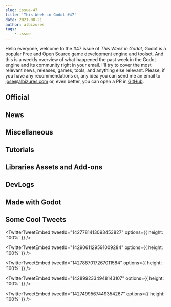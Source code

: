 ```yaml
---
slug: issue-47
title: 'This Week in Godot #47'
date: 2021-08-21
author: albizures
tags:
	- issue
---
```


Hello everyone, welcome to the #47 issue of _This Week in Godot_, Godot is a popular Free and Open Source game development engine and toolset. And this is a weekly overview of what happened the past week in the Godot engine and its community right in your email. I'll try to cover the most relevant news, releases, games, tools, and anything else relevant. Please, if you have any recommendations or, any idea you can send me an email to jose@albizures.com or, even better, you can open a PR in [GitHub](https://github.com/albizures/ThisWeekInGodot).

## Official

<Card
	author="Rémi Verschelde"
	link="https://godotengine.org/article/maintenance-release-godot-3-3-3"
	section="Official"
	label="Maintenance release: Godot 3.3.3"
	description="Godot 3.3.3 is a maintenance release and a recommend update for all 3.3.x users. It includes important bug fixes, as well as support for new Google Play requirements for Android games."
	publisher="Godot Engine"
	icon="https://godotengine.org/themes/godotengine/assets/favicon.png"
	cover="https://godotengine.org/storage/app/uploads/public/611/e5d/cfc/611e5dcfc09f2518746576.png"
	date="2021-08-19T09:00:00.000Z"
/>

<Card
	author="Rémi Verschelde"
	link="https://godotengine.org/article/dev-snapshot-godot-3-4-beta-4"
	section="Official"
	label="Dev snapshot: Godot 3.4 beta 4"
	description="Another beta build for the upcoming Godot 3.4, which adds partial support for Android scoped storage and API level 30, better input responsiveness on Android, various physics and rendering fixes, and more!"
	publisher="Godot Engine"
	icon="https://godotengine.org/themes/godotengine/assets/favicon.png"
	cover="https://godotengine.org/storage/app/uploads/public/611/e44/723/611e447232422337080043.jpg"
	date="2021-08-19T09:00:00.000Z"
/>

<Card
	author="Rémi Verschelde"
	link="https://godotengine.org/article/release-candidate-godot-3-3-3-rc-2"
	section="Official"
	label="Release candidate: Godot 3.3.3 RC 2"
	description="Another release candidate for the upcoming Godot 3.3.3, notably with Android builds now targeting the API level 30 (Android 11), which is required for new games on Google Play (and will be required for updates starting November 2021)."
	publisher="Godot Engine"
	icon="https://godotengine.org/themes/godotengine/assets/favicon.png"
	cover="https://godotengine.org/storage/app/uploads/public/611/ab1/02a/611ab102a5d72741292286.jpg"
	date="2021-08-16T09:00:00.000Z"
/>

## News

<Card
	author="AndreaCatania"
	link="https://github.com/godotengine/godot-proposals/issues/3155"
	section="News"
	label="Improve collision generation usability in the new 3D scene import workflow"
	description="The idea is to enhance the Advanced Editor Import Window, so it's more effective generate collisions for a Mesh."
	publisher="GitHub"
	icon="https://github.com/windows-tile.png"
	cover="https://opengraph.githubassets.com/ef7e911fb938771091d8512f8a46977e6fa8c3a9e1847983dfc5b95261174f5b/godotengine/godot-proposals/issues/3155"
	date="2021-08-18T09:00:00.000Z"
/>

<Card
	author="Binogure Studio"
	link="https://steamcommunity.com/games/726840/announcements/detail/2997694083394904811"
	section="News"
	label="City Game Studio, biggest update v1.1!"
	description="Ready to leave Early Access"
	publisher="Steam"
	icon="https://steamcommunity.com/favicon.ico"
	cover="https://cdn.cloudflare.steamstatic.com/steamcommunity/public/images/clans/31019566/e33110d1c999439fee2d0fec5c6802d67d65b089.png"
	date="2021-08-20T17:30:17.000Z"
/>

## Miscellaneous

<Card
	author="Gotm"
	link="https://youtu.be/gLRT-SEIBI4"
	section="Miscellaneous"
	label="Let’s Go On An Adventure - Gotm.io Plays Your Games #22"
	description=""
	publisher="YouTube"
	icon="https://www.youtube.com/s/desktop/b0971059/img/favicon_144x144.png"
	cover="https://i.ytimg.com/vi/gLRT-SEIBI4/maxresdefault.jpg"
	date="2021-08-20T00:00:00.000Z"
/>

<Card
	author="Whimfoome"
	link="https://youtu.be/GPyaQmYibnU"
	section="Miscellaneous"
	label="Port To Godot 4 NOW"
	description="How to port Godot 3 project to Godot 4 using a script.This way will probably be similar to the official one, since this script is made by official godot cont..."
	publisher="YouTube"
	icon="https://www.youtube.com/s/desktop/b0971059/img/favicon_144x144.png"
	cover="https://i.ytimg.com/vi/GPyaQmYibnU/hqdefault.jpg"
	date="2021-08-19T00:00:00.000Z"
/>

<Card
	author="LucyLavend"
	link="https://youtu.be/K2_J6G7mi_Q"
	section="Miscellaneous"
	label="5 Awesome Godot Addons That You Should Give a Try"
	description="In this video we’ll have a look at 5 of my favorite plugins for Godot 3.x.All of these addons are also available via the in editor asset library!A lot of the..."
	publisher="YouTube"
	icon="https://www.youtube.com/s/desktop/b0971059/img/favicon_144x144.png"
	cover="https://i.ytimg.com/vi/K2_J6G7mi_Q/hqdefault.jpg"
	date="2021-08-18T00:00:00.000Z"
/>

<Card
	author="The Gem Dev"
	link="https://youtu.be/5TKBh_oQ5b4"
	section="Miscellaneous"
	label="Top 10 Godot Games 2021"
	description="Hi Devs, In this video, I would show you 10 amazing games developed in Godot the free and open-source game engine for everyoneSubscribe, Like, and Share for ..."
	publisher="YouTube"
	icon="https://www.youtube.com/s/desktop/b0971059/img/favicon_144x144.png"
	cover="https://i.ytimg.com/vi/5TKBh_oQ5b4/maxresdefault.jpg"
	date="2021-08-18T00:00:00.000Z"
/>

## Tutorials

<Card
	author="samsface"
	link="https://youtu.be/pXb9NrWyAls"
	section="Tutorials"
	label="WTF is a Reference in Godot"
	description=""
	publisher="YouTube"
	icon="https://www.youtube.com/s/desktop/b0971059/img/favicon_144x144.png"
	cover="https://i.ytimg.com/vi/pXb9NrWyAls/maxresdefault.jpg"
	date="2021-08-21T00:00:00.000Z"
/>

<Card
	author="PlayWithFurcifer"
	link="https://youtu.be/USjaCJ827RE"
	section="Tutorials"
	label="14 Things We Wish We Knew Earlier | Godot Engine Tutorial"
	description="It’s time to learn new stuff about the Godot Engine!"
	publisher="YouTube"
	icon="https://www.youtube.com/s/desktop/b0971059/img/favicon_144x144.png"
	cover="https://i.ytimg.com/vi/USjaCJ827RE/maxresdefault.jpg"
	date="2021-08-15T00:00:00.000Z"
/>

<Card
	author="Off-Grid Dev"
	link="https://youtu.be/b5gM8Ee19TM"
	section="Tutorials"
	label="First-Person Leaning in Godot 3D"
	description="A video longer than I expected explaining the manner in which I implement leaning in my first-person immersive sim, and how you can do it too.As always post ..."
	publisher="YouTube"
	icon="https://www.youtube.com/s/desktop/b0971059/img/favicon_144x144.png"
	cover="https://i.ytimg.com/vi/b5gM8Ee19TM/maxresdefault.jpg"
	date="2021-08-21T00:00:00.000Z"
/>

<Card
	author="samsface"
	link="https://youtu.be/5wAWXb0KtM0"
	section="Tutorials"
	label="How to setup Steam Achievements in Godot"
	description=""
	publisher="YouTube"
	icon="https://www.youtube.com/s/desktop/b0971059/img/favicon_144x144.png"
	cover="https://i.ytimg.com/vi/5wAWXb0KtM0/hqdefault.jpg"
	date="2021-08-15T00:00:00.000Z"
/>

<Card
	author="Dicode"
	link="https://youtu.be/GGNuNBGtjQE"
	section="Tutorials"
	label="How to create realistic 2D fire in Godot | Dicode"
	description="Hello everyone.Godot praticles system is very powerful to create many amazing effectsone of them is creating fire in Godot using only particle 2D and no code..."
	publisher="YouTube"
	icon="https://www.youtube.com/s/desktop/b0971059/img/favicon_144x144.png"
	cover="https://i.ytimg.com/vi/GGNuNBGtjQE/maxresdefault.jpg"
	date="2021-08-15T00:00:00.000Z"
/>

<Card
	author="Gamedevboi"
	link="https://youtu.be/Zvyf2WxwclA"
	section="Tutorials"
	label="3 Godot tips for beginners I wish I knew when I started"
	description=""
	publisher="YouTube"
	icon="https://www.youtube.com/s/desktop/b0971059/img/favicon_144x144.png"
	cover="https://i.ytimg.com/vi/Zvyf2WxwclA/hqdefault.jpg"
	date="2021-08-15T00:00:00.000Z"
/>

<Card
	author="Gawe Game"
	link="https://youtu.be/JY-6WuD6BOQ"
	section="Tutorials"
	label="Platform Bergerak dengan Path2D"
	description="Kali ini kita akan bahas gimana bikin platform bergerak dengan 2 cara: AnimationPlayer aja dan AnimationPlayer dengan jalur atau path, yaitu dengan Path2D dan PathFollow2D"
	publisher="YouTube"
	icon="https://www.youtube.com/s/desktop/b0971059/img/favicon_144x144.png"
	cover="https://i.ytimg.com/vi/JY-6WuD6BOQ/hqdefault.jpg"
	date="2021-08-14T00:00:00.000Z"
/>

<Card
	author="Nolkaloid"
	link="https://youtu.be/SCHdglr35pk"
	section="Tutorials"
	label="Godot Tutorial: Shockwave shader for noobs"
	description="Hey, here is a new in depth tutorial on how to make a shockwave shader in the Godot engine. Don’t be scared, shaders aren’t black magic :). Sorry for the inc..."
	publisher="YouTube"
	icon="https://www.youtube.com/s/desktop/b0971059/img/favicon_144x144.png"
	cover="https://i.ytimg.com/vi/SCHdglr35pk/hqdefault.jpg"
	date="2020-06-04T00:00:00.000Z"
/>

<Card
	author="Master Albert"
	link="https://youtu.be/tX9yzjigV1k"
	section="Tutorials"
	label="Following A Target with 2D Rotation - Godot Tutorial"
	description="Godot 2D rotation without using look_at() function. Following a target in Godot using a set rotation speed."
	publisher="YouTube"
	icon="https://www.youtube.com/s/desktop/b0971059/img/favicon_144x144.png"
	cover="https://i.ytimg.com/vi/tX9yzjigV1k/maxresdefault.jpg"
	date="2021-08-21T00:00:00.000Z"
/>

<Card
	author="FinePointCGI"
	link="https://youtu.be/fhv_cpYQIqc"
	section="Tutorials"
	label="Advanced Godot | Exporting from Unreal Engine to Godot"
	description="Hey Guys, this time we go though the process of exporting assets out of Unreal to Godot!"
	publisher="YouTube"
	icon="https://www.youtube.com/s/desktop/b0971059/img/favicon_144x144.png"
	cover="https://i.ytimg.com/vi/fhv_cpYQIqc/maxresdefault.jpg"
	date="2021-08-16T00:00:00.000Z"
/>

<Card
	author="GDQuest"
	link="https://youtu.be/rHL6iGmNUVg"
	section="Tutorials"
	label="5 Godot Editor Pro Tips"
	description=""
	publisher="YouTube"
	icon="https://www.youtube.com/s/desktop/b0971059/img/favicon_144x144.png"
	cover="https://i.ytimg.com/vi/rHL6iGmNUVg/hqdefault.jpg"
	date="2021-08-16T00:00:00.000Z"
/>

## Libraries Assets and Add-ons

<Card
	author="HackBerry-Group"
	link="https://github.com/HackBerry-Group/auth0-godot-sample"
	section="Libraries Assets and Add-ons"
	label="Auth0 Godot Sample"
	description="This is a sample project that creates a simple login page and works with the Auth0 'Resource Owner Password' grant type. "
	publisher="GitHub"
	icon="https://github.com/windows-tile.png"
	cover="https://opengraph.githubassets.com/d7489d51a3d867dd48e978abced152db37cc532ff075c521ad914e7d3eb12ae4/HackBerry-Group/auth0-godot-sample"
	date="2021-08-19T09:00:00.000Z"
/>

<Card
	author="alex-karev"
	link="https://github.com/alex-karev/godot-simple-procedural-terrain"
	section="Libraries Assets and Add-ons"
	label="Godot Simple PCG Terrain"
	description="A tool for easily generating procedural terrain from code"
	publisher="GitHub"
	icon="https://github.com/windows-tile.png"
	cover="https://opengraph.githubassets.com/6865e2c6e037b0cb2397e384ff0577f5a695a95c6548cebad8247910c757e173/alex-karev/godot-simple-procedural-terrain"
	date="2021-08-19T09:00:00.000Z"
/>

<Card
	author="きのもと結衣"
	link="https://youtu.be/M7Hi-l1iDDo"
	section="Libraries Assets and Add-ons"
	label="Procedural Window Rain Drop Shader for Godot Engine"
	description=""
	publisher="YouTube"
	icon="https://www.youtube.com/s/desktop/b0971059/img/favicon_144x144.png"
	cover="https://i.ytimg.com/vi/M7Hi-l1iDDo/hqdefault.jpg"
	date="2021-08-17T00:00:00.000Z"
/>

<Card
	author="Xrayez"
	link="https://github.com/Xrayez/box2d-lite-gdscript"
	section="Libraries Assets and Add-ons"
	label="Box2D-Lite in GDScript"
	description="Box2D Lite C++ physics engine ported to pure GDScript"
	publisher="GitHub"
	icon="https://github.com/windows-tile.png"
	cover="https://opengraph.githubassets.com/207942fa7152957b0645f92794f358e9005ff123b982d05c6aa7ddaed740ab5f/Xrayez/box2d-lite-gdscript"
	date="2021-08-19T09:00:00.000Z"
/>

<Card
	author="jmb462"
	link="https://github.com/jmb462/qrcodetexture"
	section="Libraries Assets and Add-ons"
	label="QRCodeTexture module for GodotEngine 3.x"
	description="A new texture type is added to GodotEngine by this module : QRCodeTexture. "
	publisher="GitHub"
	icon="https://github.com/windows-tile.png"
	cover="https://opengraph.githubassets.com/dd7306664094cd3e9d63317e65192458cfc0c8e3d17158e1ff45fbdee85a1d00/jmb462/qrcodetexture"
	date="2021-08-19T09:00:00.000Z"
/>

<Card
	author="Lemons"
	link="https://godotshaders.com/shader/colorful-outline/"
	section="Libraries Assets and Add-ons"
	label="Colorful Outline"
	description="The shader was originally made by /u/MinRaws over 3 years."
	publisher="Godot Shaders"
	icon="https://godotshaders.com/wp-content/uploads/2021/01/favicon.png"
	cover="https://godotshaders.com/wp-content/uploads/2021/01/outlines.png"
	date="2021-08-19T02:16:43.000Z"
/>

<Card
	author="miskatonicstudio"
	link="https://godotshaders.com/shader/hexagon-pattern/"
	section="Libraries Assets and Add-ons"
	label="Hexagon pattern"
	description="A shader that generates a pattern of hexagons."
	publisher="Godot Shaders"
	icon="https://godotshaders.com/wp-content/uploads/2021/01/favicon.png"
	cover="https://godotshaders.com/wp-content/uploads/2021/01/mpv-shot0001.jpg"
	date="2021-08-19T20:15:56.000Z"
/>

<Card
	author="danielpcs"
	link="https://godotshaders.com/shader/world-environment-adjustments-for-viewporttextures/"
	section="Libraries Assets and Add-ons"
	label="World Environment Adjustments for ViewportTextures"
	description="Simple shader that mimics the Adjustment properties from World Environment."
	publisher="Godot Shaders"
	icon="https://godotshaders.com/wp-content/uploads/2021/01/favicon.png"
	cover="https://godotshaders.com/wp-content/uploads/2021/01/World-Environment2.png"
	date="2021-08-18T18:45:09.000Z"
/>

<Card
	author="pycbouh"
	link="https://godotengine.org/asset-library/asset/557"
	section="Libraries Assets and Add-ons"
	label="Editor Theme Explorer"
	description="This is a Godot editor plugin which allows other plugin developers to quickly reference various theme properties defined in the main editor theme."
	publisher="Godot Asset Library"
	icon="https://godotengine.org/themes/godotengine/assets/favicon.png"
	cover="https://raw.githubusercontent.com/pycbouh/godot-editor-theme-explorer/c744e08d9e42141e298613515c8274e578fdf304/addons/explore-editor-theme/plugin-icon.png"
	date="2021-08-21"
/>

<Card
	author="Thane5"
	link="https://godotengine.org/asset-library/asset/1023"
	section="Libraries Assets and Add-ons"
	label="Clipboard Panel"
	description="A custom editor panel for Godot. It lets you create unlimited text containers, and copy their content to your clipboard with a button."
	publisher="Godot Asset Library"
	icon="https://godotengine.org/themes/godotengine/assets/favicon.png"
	cover="https://i.imgur.com/YiDjG5S.png"
	date="2021-08-19"
/>

## DevLogs

<Card
	author="InterGalactic"
	link="https://youtu.be/-OosZIdy-hA"
	section="DevLogs"
	label="EDTPT Devlog #03 - The galaxy map has now a GALAXY to show"
	description="A nice 3D rendering of the whole galaxy, with a 2D overlay, credits of the 2D map goes to CMDR Qohen Leth- displaying star sy..."
	publisher="YouTube"
	icon="https://www.youtube.com/s/desktop/b0971059/img/favicon_144x144.png"
	cover="https://i.ytimg.com/vi/-OosZIdy-hA/maxresdefault.jpg"
	date="2021-08-20T00:00:00.000Z"
/>

<Card
	author="MrEliptik"
	link="https://youtu.be/Nui51mhXe5Y"
	section="DevLogs"
	label="I made 12 Game Prototypes in 12 DAYS! (+ announcement)"
	description="In this video I talk about how I made 12 prototypes in 12 days, and what I’ve learned along the way!"
	publisher="YouTube"
	icon="https://www.youtube.com/s/desktop/b0971059/img/favicon_144x144.png"
	cover="https://i.ytimg.com/vi/Nui51mhXe5Y/maxresdefault.jpg"
	date="2021-08-19T00:00:00.000Z"
/>

<Card
	author="CrypticDev"
	link="https://youtu.be/L6Asm-kOtA8"
	section="DevLogs"
	label="Adding Player and Boss | Boss Fighter Devlog #1"
	description=""
	publisher="YouTube"
	icon="https://www.youtube.com/s/desktop/b0971059/img/favicon_144x144.png"
	cover="https://i.ytimg.com/vi/L6Asm-kOtA8/maxresdefault.jpg"
	date="2021-08-14T00:00:00.000Z"
/>

<Card
	author="Checkov Stuff"
	link="https://youtu.be/D9GQ4_1DKTs"
	section="DevLogs"
	label="Making Islands in Godot! | 169-Subscriber Special"
	description="This is technically a part two to my last video."
	publisher="YouTube"
	icon="https://www.youtube.com/s/desktop/b0971059/img/favicon_144x144.png"
	cover="https://i.ytimg.com/vi/D9GQ4_1DKTs/maxresdefault.jpg"
	date="2021-08-18T00:00:00.000Z"
/>

<Card
	author="OraNN"
	link="https://youtu.be/IbeQIdaTf3g"
	section="DevLogs"
	label="Astreterre - Devlog 05 - English Version - Player’s attack"
	description="I present the addition of the log console in the game."
	publisher="YouTube"
	icon="https://www.youtube.com/s/desktop/b0971059/img/favicon_144x144.png"
	cover="https://i.ytimg.com/vi/IbeQIdaTf3g/maxresdefault.jpg"
	date="2021-08-16T00:00:00.000Z"
/>

## Made with Godot

<Card
	author="DusanFedorcak"
	link="https://github.com/DusanFedorcak/mmo"
	section="Made with Godot"
	label="AGENTS 0.1"
	description="Simple top-down multiplayer game in Godot"
	publisher="GitHub"
	icon="https://github.com/windows-tile.png"
	cover="https://repository-images.githubusercontent.com/377542902/8a2d12a7-8cc2-43e3-affb-0695e917d44e"
	date="2021-08-20T09:00:00.000Z"
/>

<Card
	author="MAKSIM VOLKAU"
	link="https://store.steampowered.com/app/1659180/TD_Worlds/"
	section="Made with Godot"
	label="TD Worlds on Steam"
	description="TD Worlds is a dynamic, highly strategical game that challenges your skill."
	publisher="Steam"
	icon="https://store.steampowered.com/favicon.ico"
	cover="https://cdn.cloudflare.steamstatic.com/steam/apps/1659180/capsule_616x353.jpg?t=1629290411"
	date="2021-08-20T09:00:00.000Z"
/>

<Card
	author="lunafreya2001"
	link="https://lunafreya2001.itch.io/pac-pin-pong"
	section="Made with Godot"
	label="Pac Pin Pong"
	description="A fun local multiplayer game comprising Pacman, Pinball and Space Invader into one"
	publisher="itch.io"
	icon="https://img.itch.zone/aW1nLzY3ODE1NjcucG5n/32x32%23/T0dDp7.png"
	cover="https://img.itch.zone/aW1nLzY3ODE1NjcucG5n/original/BeKQTD.png"
	date="2021-08-21T02:05:03.166Z"
/>

<Card
	author="positiveframe games"
	link="https://youtu.be/3wPnN1TYbZ0"
	section="Made with Godot"
	label="Godot3 procedural adaptative animation, with source code"
	description=""
	publisher="YouTube"
	icon="https://www.youtube.com/s/desktop/b0971059/img/favicon_144x144.png"
	cover="https://i.ytimg.com/vi/3wPnN1TYbZ0/maxresdefault.jpg"
	date="2021-08-17T00:00:00.000Z"
/>

<Card
	author="Solo Byte Games"
	link="https://store.steampowered.com/app/1713770/Fracture_Hell/"
	section="Made with Godot"
	label="Fracture Hell"
	description="Fracture Hell is a replayable high score shooter with a focus on speed, destruction, and customizing your build. You can choose between 5 unique classes to find the perfect playstyle for you in 2 different game modes."
	publisher="Steam"
	icon="https://store.steampowered.com/favicon.ico"
	cover="https://cdn.cloudflare.steamstatic.com/steam/apps/1713770/capsule_616x353.jpg?t=1629454287"
	date="2021-08-17T00:00:00.000Z"
/>

<Card
	author="The LOL team"
	link="https://store.steampowered.com/app/1457490/World_of_LOL/"
	section="Made with Godot"
	label="World of LOL"
	description="World of LOL is an online multiplayer game where the objective is to build the funniest sentence with bits of dark or wacky humour."
	publisher="Steam"
	icon="https://store.steampowered.com/favicon.ico"
	cover="https://cdn.cloudflare.steamstatic.com/steam/apps/1457490/capsule_616x353.jpg?t=1628102573"
	date="2021-08-17T00:00:00.000Z"
/>

<Card
	author="Butch Wesley"
	link="https://youtu.be/iCAROKgN9xw"
	section="Made with Godot"
	label="Country Or State, the game!"
	description="Gameplay and features trailer for “Country or State”! Now available for Android and iOS."
	publisher="YouTube"
	icon="https://www.youtube.com/s/desktop/b0971059/img/favicon_144x144.png"
	cover="https://i.ytimg.com/vi/iCAROKgN9xw/hqdefault.jpg"
	date="2021-08-14T00:00:00.000Z"
/>

<Card
	author="Kenneth Dodrill"
	link="https://stormkmd.itch.io/growing-apart"
	section="Made with Godot"
	label="growing apart"
	description="a short interactive story set mostly in a texting client"
	publisher="itch.io"
	icon="https://img.itch.zone/aW1nLzY3NzY0NjcuZ2lm/32x32%23m/DglrPW.gif"
	cover="https://img.itch.zone/aW1nLzY3NzY0NjcuZ2lm/original/n%2Fo828.gif"
	date="2021-08-19T16:05:07.498Z"
/>

<Card
	author="liro.u"
	link="https://youtu.be/pFXD-BlEtWA"
	section="Made with Godot"
	label="Game of Life - my version on godot"
	description="In this video i present to you my version of the famous game of life make in godot."
	publisher="YouTube"
	icon="https://www.youtube.com/s/desktop/b0971059/img/favicon_144x144.png"
	cover="https://i.ytimg.com/vi/pFXD-BlEtWA/hqdefault.jpg"
	date="2021-06-08T00:00:00.000Z"
/>

<Card
	author="Studio Heart Engine"
	link="https://store.steampowered.com/app/1532360/Joyspring/"
	section="Made with Godot"
	label="Joyspring"
	description="ASCEND the peak in search of the Joyspring. Explore every cavern and cave, crevasse and chasm. Hear the wind sing. Keep dashing and find the spring. And when you return, return smiling."
	publisher="Steam"
	icon="https://store.steampowered.com/favicon.ico"
	cover="https://cdn.cloudflare.steamstatic.com/steam/apps/1532360/capsule_616x353.jpg?t=1629481750"
	date="2021-06-08T00:00:00.000Z"
/>

<Card
	author="Dz One Man Army"
	link="https://dzonemanarmy.itch.io/iwashere-demo"
	section="Made with Godot"
	label="iWasHere - Demo"
	description="Available for Windows, macOS, Linux"
	publisher="itch.io"
	icon="https://img.itch.zone/aW1nLzY3MjM0NDgucG5n/32x32%23/xLk4Yv.png"
	cover="https://img.itch.zone/aW1nLzY3MjM0NDgucG5n/original/omhj8Y.png"
	date="2021-08-21T01:05:10.754Z"
/>

<Card
	author="René - Bippinbits"
	link="https://youtu.be/9jK4qb6p6Kc"
	section="Made with Godot"
	label="Dome Romantik Announcement Trailer"
	description=""
	publisher="YouTube"
	icon="https://www.youtube.com/s/desktop/b0971059/img/favicon_144x144.png"
	cover="https://i.ytimg.com/vi/9jK4qb6p6Kc/hqdefault.jpg"
	date="2021-08-14T00:00:00.000Z"
/>

<Card
	author="Tim Krief"
	link="https://timkrief.itch.io/mini-pet-64"
	section="Made with Godot"
	label="Mini Pet 64"
	description="Unique little pixelated creatures await!"
	publisher="itch.io"
	icon="https://img.itch.zone/aW1nLzY3NDQ0MTYucG5n/32x32%23/k5rPNo.png"
	cover="https://img.itch.zone/aW1nLzY3NDQ0MTMucG5n/original/cHhMTH.png"
	date="2021-08-15T16:05:12.329Z"
/>

<Card
	author="GamesPrinter"
	link="https://gustavorubo.itch.io/rotas"
	section="Made with Godot"
	label="Rotas by gustavorubo"
	description="A puzzle game about connecting dots"
	publisher="itch.io"
	icon="https://img.itch.zone/aW1nLzU2NDI0MjMucG5n/32x32%23/0PBDcD.png"
	cover="https://img.itch.zone/aW1nLzU2NDI0MjMucG5n/original/hRB3CM.png"
	date="2021-04-29T09:00:00.000Z"
/>

<Card
	author="SPOICAT"
	link="https://spoicat.itch.io/semicolon-debug"
	section="Made with Godot"
	label="Semicolon Debug;"
	description="A Game about killing bugs with a Semicolon;"
	publisher="itch.io"
	icon="https://img.itch.zone/aW1nLzY3OTAxMjkucG5n/32x32%23/d%2BGG6D.png"
	cover="https://img.itch.zone/aW1nLzY3OTAwMzguZ2lm/original/gBwCJH.gif"
	date="2021-08-21T11:05:14.147Z"
/>

<Card
	author="Wayfarer Games"
	link="https://wayfarer-studio.itch.io/rampant"
	section="Made with Godot"
	label="Rampant"
	description="A rogue AI has awoken and is raging out of control."
	publisher="itch.io"
	icon="https://img.itch.zone/aW1nLzY3OTAwMjcucG5n/32x32%23/rulMLW.png"
	cover="https://img.itch.zone/aW1nLzY3OTAwMjcucG5n/original/XafbfY.png"
	date="2021-08-21T13:05:15.073Z"
/>

<Card
	author="fortythreesam"
	link="https://fortythreesam.itch.io/satellite-dreamer"
	section="Made with Godot"
	label="Satellite Dreamer"
	description="Speed through each chamber using explosives to aid your movement"
	publisher="itch.io"
	icon="https://img.itch.zone/aW1nLzY3NDA1NTQucG5n/32x32%23/od3b3f.png"
	cover="https://img.itch.zone/aW1nLzY3NDA1NTQucG5n/original/gFtlnK.png"
	date="2021-08-19T16:05:16.058Z"
/>

## Some Cool Tweets

<TwitterTweetEmbed
	tweetId="1427781413093453827"
	options={{ height: '100%' }}
/>

<TwitterTweetEmbed
	tweetId="1429061129591009284"
	options={{ height: '100%' }}
/>

<TwitterTweetEmbed
	tweetId="1427887017267011584"
	options={{ height: '100%' }}
/>

<TwitterTweetEmbed
	tweetId="1428992334948143107"
	options={{ height: '100%' }}
/>

<TwitterTweetEmbed
	tweetId="1427499567449354267"
	options={{ height: '100%' }}
/>
